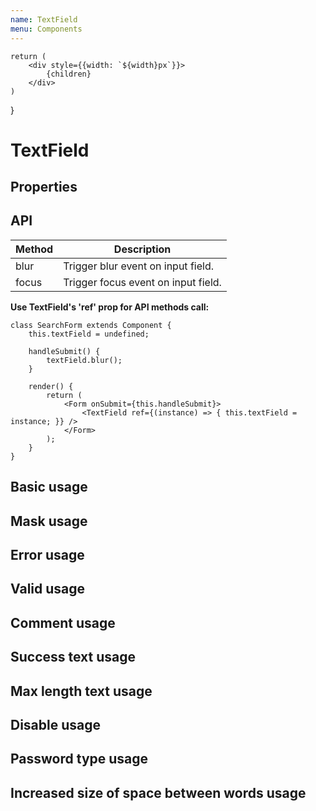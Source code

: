 ```yaml
---
name: TextField
menu: Components
---
```


    return (
        <div style={{width: `${width}px`}}>
            {children}
        </div>
    )
}

# TextField

## Properties

<PropsTable of={TextField} />

## API

Method  | Description
------- | ---
blur    | Trigger blur event on input field.
focus   | Trigger focus event on input field.

**Use TextField's 'ref' prop for API methods call:**

```
class SearchForm extends Component {
    this.textField = undefined;

    handleSubmit() {
        textField.blur();
    }

    render() {
        return (
            <Form onSubmit={this.handleSubmit}>
                <TextField ref={(instance) => { this.textField = instance; }} />
            </Form>
        );
    }
}
```

## Basic usage

<Playground wrapper={wrapper()}>
    <TextField name="name"/>
</Playground>

## Mask usage

<Playground wrapper={wrapper()}>
    <TextField
        placeholder="+7 (999) 999-99-99"
        mask="+7 (999) 999-99-99"
        maskChar="_"
        label="Phone number"
        id="2"
    />
</Playground>

## Error usage

<Playground wrapper={wrapper()}>
    <TextField error={true} noticeText="Name is required" />
</Playground>

## Valid usage

<Playground wrapper={wrapper()}>
        <TextField valid={true} />
</Playground>

## Comment usage

<Playground wrapper={wrapper()}>
    <TextField commentText="Comment" />
</Playground>

## Success text usage

<Playground wrapper={wrapper()}>
    <TextField successText="Field is correct" />
</Playground>

## Max length text usage

<Playground wrapper={wrapper()}>
    <TextField maxLength={10} />
</Playground>

## Disable usage

<Playground wrapper={wrapper()}>
    <TextField disabled={true} />
</Playground>

## Password type usage

<Playground wrapper={wrapper()}>
    <TextField name="name" placeholder="password" type="password"/>
</Playground>

## Increased size of space between words usage
<Playground wrapper={wrapper()}>
    <TextField bigSpace={true} />
</Playground>
